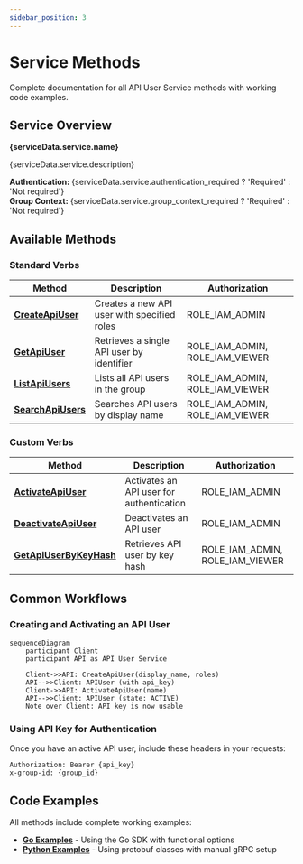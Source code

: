 ```yaml
---
sidebar_position: 3
---
```


# Service Methods

Complete documentation for all API User Service methods with working code examples.


## Service Overview

**{serviceData.service.name}**

{serviceData.service.description}

**Authentication:** {serviceData.service.authentication_required ? 'Required' : 'Not required'}  
**Group Context:** {serviceData.service.group_context_required ? 'Required' : 'Not required'}

## Available Methods

### Standard Verbs

| Method | Description | Authorization |
|--------|-------------|---------------|
| **[CreateApiUser](./create-api-user)** | Creates a new API user with specified roles | ROLE_IAM_ADMIN |
| **[GetApiUser](./get-api-user)** | Retrieves a single API user by identifier | ROLE_IAM_ADMIN, ROLE_IAM_VIEWER |
| **[ListApiUsers](./list-api-users)** | Lists all API users in the group | ROLE_IAM_ADMIN, ROLE_IAM_VIEWER |
| **[SearchApiUsers](./search-api-users)** | Searches API users by display name | ROLE_IAM_ADMIN, ROLE_IAM_VIEWER |

### Custom Verbs

| Method | Description | Authorization |
|--------|-------------|---------------|
| **[ActivateApiUser](./activate-api-user)** | Activates an API user for authentication | ROLE_IAM_ADMIN |
| **[DeactivateApiUser](./deactivate-api-user)** | Deactivates an API user | ROLE_IAM_ADMIN |
| **[GetApiUserByKeyHash](./get-api-user-by-key-hash)** | Retrieves API user by key hash | ROLE_IAM_ADMIN, ROLE_IAM_VIEWER |

## Common Workflows

### Creating and Activating an API User

```mermaid
sequenceDiagram
    participant Client
    participant API as API User Service
    
    Client->>API: CreateApiUser(display_name, roles)
    API-->>Client: APIUser (with api_key)
    Client->>API: ActivateApiUser(name)
    API-->>Client: APIUser (state: ACTIVE)
    Note over Client: API key is now usable
```

### Using API Key for Authentication

Once you have an active API user, include these headers in your requests:

```
Authorization: Bearer {api_key}
x-group-id: {group_id}
```

## Code Examples

All methods include complete working examples:

- **[Go Examples](../examples/go/)** - Using the Go SDK with functional options
- **[Python Examples](../examples/python/)** - Using protobuf classes with manual gRPC setup
